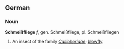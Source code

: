 == German ==
=== Noun ===
'''Schmeißfliege''' ''f'', gen. Schmeißfliege, pl. Schmeißfliegen

# An insect of the family ''[[Calliphoridae]]''; [[blowfly]].